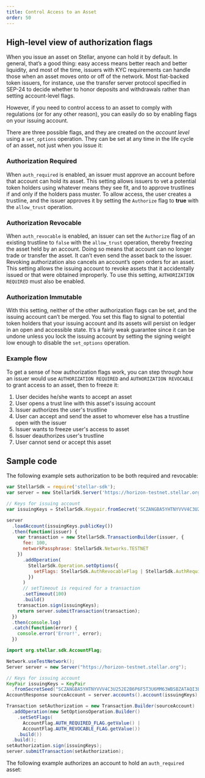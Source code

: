 ```yaml
---
title: Control Access to an Asset
order: 50
---
```



## High-level view of authorization flags

When you issue an asset on Stellar, anyone can hold it by default.  In general, that’s a good thing: easy access means better reach and better liquidity, and most of the time, issuers with KYC requirements can handle those when an asset moves onto or off of the network.  Most fiat-backed token issuers, for instance, use the transfer server protocol specified in SEP-24 to decide whether to honor deposits and withdrawals rather than setting account-level flags.      

However, if you need to control access to an asset to comply with regulations (or for any other reason), you can easily do so by enabling flags on your issuing account. 

There are three possible flags, and they are created on the *account level* using a `set_options` operation.  They can be set at any time in the life cycle of an asset, not just when you issue it:

### Authorization Required 

When `auth_required` is enabled, an issuer must approve an account before that account can hold its asset.  This setting allows issuers to vet a potential token holders using whatever means they see fit, and to approve trustlines if and only if the holders pass muster. To allow access, the user creates a trustline, and the issuer approves it by setting the `Authorize` flag to **true** with the `allow_trust` operation.

### Authorization Revocable 

When `auth_revocable` is enabled, an issuer can set the `Authorize` flag of an existing trustline to `false` with the `allow_trust` operation, thereby freezing the asset held by an account.  Doing so means that account can no longer trade or transfer the asset.  It can’t even send the asset back to the issuer. Revoking authorization also cancels an account’s open orders for an asset.  This setting allows the issuing account to revoke assets that it accidentally issued or that were obtained improperly. To use this setting, `AUTHORIZATION REQUIRED` must also be enabled.

### Authorization Immutable 

With this setting, neither of the other authorization flags can be set, and the issuing account can’t be merged.  You set this flag to signal to potential token holders that your issuing account and its assets will persist on ledger in an open and accessible state.  It’s a fairly weak guarantee since it can be undone unless you lock the issuing account by setting the signing weight low enough to disable the `set_options` operation.

### Example flow 

To get a sense of how authorization flags work, you can step through how an issuer would use `AUTHORIZATION REQUIRED` and `AUTHORIZATION REVOCABLE` to grant access to an asset, then to freeze it:
1. User decides he/she wants to accept an asset
2. User opens a trust line with this asset's issuing account
3. Issuer authorizes the user's trustline
4. User can accept and send the asset to whomever else has a trustline open with the issuer
5. Issuer wants to freeze user's access to asset
6. Issuer deauthorizes user's trustline
7. User cannot send or accept this asset

## Sample code

The following example sets authorization to be both required and revocable:

<CodeExample title="Asset Authorization">

```js
var StellarSdk = require('stellar-sdk');
var server = new StellarSdk.Server('https://horizon-testnet.stellar.org');

// Keys for issuing account
var issuingKeys = StellarSdk.Keypair.fromSecret('SCZANGBA5YHTNYVVV4C3U252E2B6P6F5T3U6MM63WBSBZATAQI3EBTQ4');

server
  .loadAccount(issuingKeys.publicKey())
  .then(function(issuer) {
    var transaction = new StellarSdk.TransactionBuilder(issuer, {
      fee: 100,
      networkPassphrase: StellarSdk.Networks.TESTNET
    })
      .addOperation(
        StellarSdk.Operation.setOptions({
          setFlags: StellarSdk.AuthRevocableFlag | StellarSdk.AuthRequiredFlag
        })
      )
      // setTimeout is required for a transaction
      .setTimeout(100)
      .build()
    transaction.sign(issuingKeys);
    return server.submitTransaction(transaction);
  })
  .then(console.log)
  .catch(function(error) {
    console.error('Error!', error);
  })
```

```java
import org.stellar.sdk.AccountFlag;

Network.useTestNetwork();
Server server = new Server("https://horizon-testnet.stellar.org");

// Keys for issuing account
KeyPair issuingKeys = KeyPair
  .fromSecretSeed("SCZANGBA5YHTNYVVV4C3U252E2B6P6F5T3U6MM63WBSBZATAQI3EBTQ4");
AccountResponse sourceAccount = server.accounts().account(issuingKeys);

Transaction setAuthorization = new Transaction.Builder(sourceAccount)
  .addOperation(new SetOptionsOperation.Builder()
    .setSetFlags(
      AccountFlag.AUTH_REQUIRED_FLAG.getValue() |
      AccountFlag.AUTH_REVOCABLE_FLAG.getValue())
    .build())
  .build();
setAuthorization.sign(issuingKeys);
server.submitTransaction(setAuthorization);
```

</CodeExample>

The following example authorizes an account to hold an `auth_required` asset:
